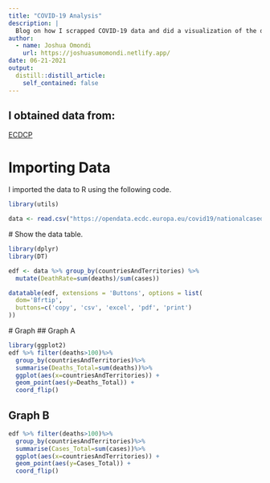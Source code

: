 ```yaml
---
title: "COVID-19 Analysis"
description: |
  Blog on how I scrapped COVID-19 data and did a visualization of the data.
author:
  - name: Joshua Omondi 
    url: https://joshuasumomondi.netlify.app/
date: 06-21-2021
output:
  distill::distill_article:
    self_contained: false
---
```

## I obtained data from:
[ECDCP](https://www.ecdc.europa.eu/en/publications-data/data-daily-new-cases-covid-19-eueea-country)

# Importing Data
 I imported the data to R using the following code.
 
```r
library(utils)

data <- read.csv("https://opendata.ecdc.europa.eu/covid19/nationalcasedeath_eueea_daily_ei/csv", na.strings = "", fileEncoding = "UTF-8-BOM")
```
 
 # Show the data table.
 
```r
library(dplyr)
library(DT)

edf <- data %>% group_by(countriesAndTerritories) %>% 
  mutate(DeathRate=sum(deaths)/sum(cases))

datatable(edf, extensions = 'Buttons', options = list(
  dom='Bfrtip',
  buttons=c('copy', 'csv', 'excel', 'pdf', 'print')
))
```
 # Graph
 ## Graph A
 
```r
library(ggplot2)
edf %>% filter(deaths>100)%>%
  group_by(countriesAndTerritories)%>%
  summarise(Deaths_Total=sum(deaths))%>%
  ggplot(aes(x=countriesAndTerritories)) +
  geom_point(aes(y=Deaths_Total)) +
  coord_flip()
```
## Graph B

```r
edf %>% filter(deaths>100)%>%
  group_by(countriesAndTerritories)%>%
  summarise(Cases_Total=sum(cases))%>%
  ggplot(aes(x=countriesAndTerritories)) +
  geom_point(aes(y=Cases_Total)) +
  coord_flip()
```





